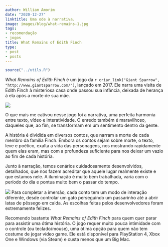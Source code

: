 ```yaml
---
author: William Amorim
date: "2020-12-27"
linktitle: Uma ode à narrativa.
image: images/blog/what-remains-1.jpg
tags:
- recomendação
- jogos
title: What Remains of Edith Finch
type:
- post
- posts
---
```


```r
source("../utils.R")
```


*What Remains of Edith Finch* é um jogo da `r criar_link("Giant Sparrow", "http://www.giantsparrow.com/")`, lançado em 2017. Ele narra uma visita de Edith Finch à misteriosa casa onde passou sua infância, deixada de herança à ela após a morte de sua mãe.


![](../../images/blog/what-remains-1.jpg)

O que mais me cativou nesse jogo foi a narrativa, uma perfeita harmonia entre texto, vídeo e interatividade. O enredo também é maravilhoso, daqueles que, ao fim, se transformam em um sentimento dentro da gente.

A história é dividida em diversos contos, que narram a morte de cada membro da família Finch. Embora os contos sejam sobre morte, o texto, leve e poético, exalta a vida das personagens, nos mostrando rapidamente quem elas eram, mas com a profundeza suficiente para nos deixar um vazio ao fim de cada história. 

Junto à narração, temos cenários cuidadosamente desenvolvidos, detalhados, que nos fazem acreditar que aquele lugar realmente existe e que estamos nele. A iluminação é muito bem trabalhada, varia com o período do dia e pontua muito bem o passar do tempo.

![](../../images/blog/what-remains-2.jpg)
Para completar a imersão, cada conto tem um modo de interação diferente, desde controlar um gato perseguindo um passarinho até a abrir latas de pêssego em calda. As escolhas feitas pelos desenvolvedores foram extremamente felizes.

Recomendo bastante *What Remains of Edith Finch* para quem quer parar para assistir uma ótima história. O jogo requer muito pouca intimidade com o controle (ou teclado/mouse), uma ótima opção para quem não tem costume de jogar vídeo game. Ele está disponível para PlayStation 4, Xbox One e Windows (via Steam) e custa menos que um Big Mac.


